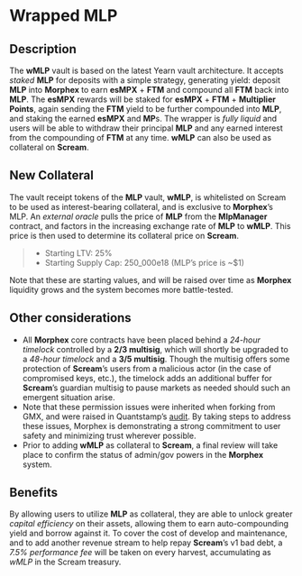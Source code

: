 # Wrapped MLP

## Description

The **wMLP** vault is based on the latest Yearn vault architecture. It accepts *staked* **MLP** for deposits with a simple strategy, generating yield: deposit **MLP** into **Morphex** to earn **esMPX** + **FTM** and compound all **FTM** back into **MLP**. The **esMPX** rewards will be staked for **esMPX** + **FTM** + **Multiplier Points**, again sending the **FTM** yield to be further compounded into **MLP**, and staking the earned **esMPX** and **MP**s. The wrapper is *fully liquid* and users will be able to withdraw their principal **MLP** and any earned interest from the compounding of **FTM** at any time. **wMLP** can also be used as collateral on **Scream**.

## New Collateral

The vault receipt tokens of the **MLP** vault, **wMLP**, is whitelisted on Scream to be used as interest-bearing collateral, and is exclusive to **Morphex**’s MLP. An *external oracle* pulls the price of **MLP** from the **MlpManager** contract, and factors in the increasing exchange rate of **MLP** to **wMLP**. This price is then used to determine its collateral price on **Scream**.

> - Starting LTV: 25%  
> - Starting Supply Cap: 250_000e18 (MLP’s price is ~$1)

Note that these are starting values, and will be raised over time as **Morphex** liquidity grows and the system becomes more battle-tested.

## Other considerations

- All **Morphex** core contracts have been placed behind a *24-hour timelock* controlled by a **2/3 multisig**, which will shortly be upgraded to a *48-hour timelock* and a **3/5 multisig**. Though the multisig offers some protection of **Scream**’s users from a malicious actor (in the case of compromised keys, etc.), the timelock adds an additional buffer for **Scream**’s guardian multisig to pause markets as needed should such an emergent situation arise.
-   Note that these permission issues were inherited when forking from GMX, and were raised in Quantstamp’s [audit](https://github.com/gmx-io/gmx-contracts/blob/master/audits/Quantstamp_Audit_Report.pdf). By taking steps to address these issues, Morphex is demonstrating a strong commitment to user safety and minimizing trust wherever possible.
-   Prior to adding **wMLP** as collateral to **Scream**, a final review will take place to confirm the status of admin/gov powers in the **Morphex** system.

## Benefits

By allowing users to utilize **MLP** as collateral, they are able to unlock greater *capital efficiency* on their assets, allowing them to earn auto-compounding yield and borrow against it. To cover the cost of develop and maintenance, and to add another revenue stream to help repay **Scream**’s v1 bad debt, a *7.5% performance fee* will be taken on every harvest, accumulating as *wMLP* in the Scream treasury.